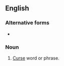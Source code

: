 ==English==

===Alternative forms===
* {{l|en|cussword}}

===Noun===
{{en-noun|head=[[cuss]] [[word]]}}
# {{label|en|slang}} [[curse|Curse]] word or phrase.